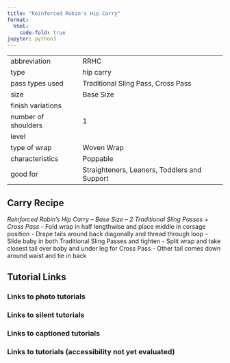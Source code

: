 ```yaml
---
title: "Reinforced Robin's Hip Carry"
format:
  html:
    code-fold: true
jupyter: python3
---
```


| | 
|---|---
|abbreviation	|RRHC
|type	|hip carry
|pass types used	|Traditional Sling Pass, Cross Pass
|size	|Base Size
|finish variations|	
|number of shoulders	|1
|level	|
|type of wrap	|Woven Wrap
|characteristics	|Poppable
|good for	|Straighteners, Leaners, Toddlers and Support

## Carry Recipe
_Reinforced Robin’s Hip Carry – Base Size – 2 Traditional Sling Passes + Cross Pass_
- Fold wrap in half lengthwise and place middle in corsage position
- Drape tails around back diagonally and thread through loop
- Slide baby in both Traditional Sling Passes and tighten
- Split wrap and take closest tail over baby and under leg for Cross Pass
- Other tail comes down around waist and tie in back

## Tutorial Links
### Links to photo tutorials
### Links to silent tutorials
### Links to captioned tutorials
### Links to tutorials (accessibility not yet evaluated)
